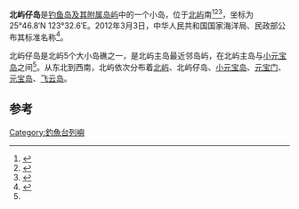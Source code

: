 {{NoteTA
|G1=钓鱼台
}}
{{Infobox disputed islands
| plural = yes
| name             = 北屿仔岛
| image name       = Okinokitaiwa of Senkaku Islands.jpg
| image caption    = 北屿仔岛
| image size       = 320px
| locator map      = Beiyu Island Geo.png
| map_custom       =
| native name      =
| native name link =
| other_names      = 
| location         = 太平洋
| coordinates      = {{Coord|25|55|20.2|N|123|33|28.6|E|type:isle|display=inline}}
| archipelago      =
| total islands    = 1 岛礁
| major islands    = 
| area             = 
| length           =
| width            =
| coastline        = 
| highest mount    = 
| elevation        = {{convert|28|m|ft}}
| country claim                        = People's Republic of China
| country claim divisions title   = 省
| country claim divisions         = [[台湾省_(中华人民共和国)|台湾省]] 
| country claim capital city            =
| country claim largest city            =
| country claim largest city population =
| country claim leader title            =
| country claim leader name             =
| country 1 claim                       = Republic of China (Taiwan)
| country 1 claim divisions title   = -{里}-
| country 1 claim divisions         = [[宜蘭縣|宜蘭縣]][[頭城鎮|頭城鎮]]大溪里
| country 1 claim capital city            =
| country 1 claim largest city            =
| country 1 claim largest city population =
| country 1 claim leader title            =
| country 1 claim leader name             =
| country 2 claim                       = JPN
| country 2 claim divisions title   = 市
| country 2 claim divisions         = [[冲绳县|冲绳县]][[石垣市|石垣市]] 
| country 2 claim capital city            =
| country 2 claim largest city            =
| country 2 claim largest city population =
| country 2 claim leader title            =
| country 2 claim leader name             =
| country                              = 
| country admin divisions title   = 
| country admin divisions         = 
| country capital city            =
| country largest city            =
| country largest city population =
| country leader title            =
| country leader name             =
| population       = 0
| population as of =
| density          =
| ethnic groups    =
| additional info  =
}}
'''北屿仔岛'''是[[钓鱼岛及其附属岛屿|钓鱼岛及其附属岛屿]]中的一个小岛，位于[[北屿|北屿]]南<ref>{{Cite book|title=中国海洋权益争端的国际法分析|last=冯学智主编|first=|publisher=北京：中国政法大学出版社|year=2013.03|isbn=978-7-5620-4628-8|location=|pages=102-105}}</ref><ref>{{Cite book|title=钓鱼岛|last=疏震娅，张海文著|first=|publisher=北京：五洲传播出版社|year=2014.11|isbn=978-7-5085-2902-8|location=|pages=1-50}}</ref><ref name="#1">{{Cite book|title=中国海岛开发与保护 地理学视角|last=张耀光编|first=|publisher=北京：海洋出版社|year=2012.06|isbn=978-7-5027-8291-7|location=|pages=126-128}}</ref>，坐标为25°46.8′N 123°32.6′E。2012年3月3日，中华人民共和国国家海洋局、民政部公布其标准名称<ref>{{Cite book|title=核心利益之领土主权|last=陈振华编著|first=|publisher=北京：测绘出版社|year=2013.12|isbn=978-7-5030-3311-7|location=|pages=165-166}}</ref>。

北屿仔岛是北屿5个大小岛礁之一，是北屿主岛最近邻岛屿，在北屿主岛与[[小元宝岛|小元宝岛]]之间<ref name="#1"/>。从东北到西南，北屿依次分布着[[北屿|北屿]]、北屿仔岛、[[小元宝岛|小元宝岛]]、[[元宝门|元宝门]]、[[元宝岛|元宝岛]]、[[飞云岛|飞云岛]]。

==参考==
{{reflist}}
{{钓鱼岛及其附属岛屿}}

[[Category:釣魚台列嶼|Category:釣魚台列嶼]]